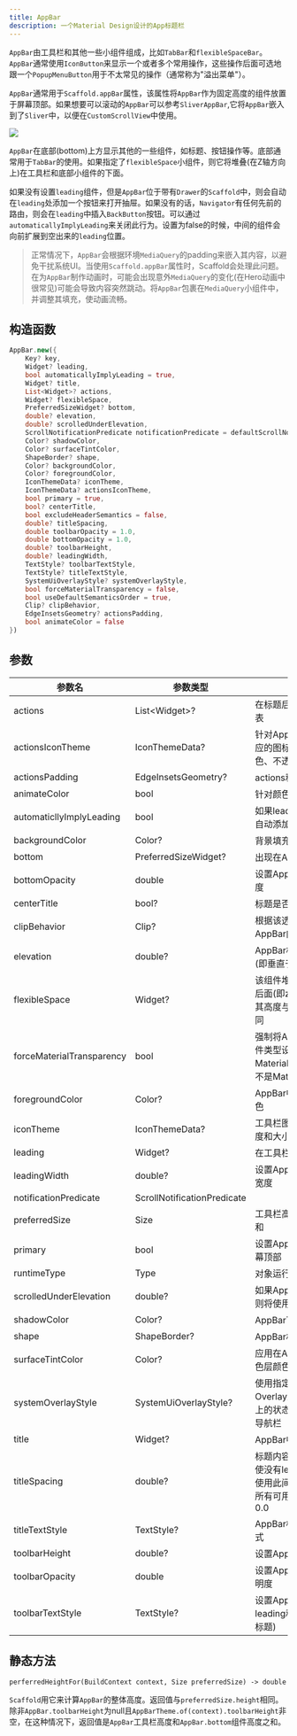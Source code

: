 ```yaml
---
title: AppBar
description: 一个Material Design设计的App标题栏
---
```


`AppBar`由工具栏和其他一些小组件组成，比如`TabBar`和`flexibleSpaceBar`。`AppBar`通常使用`IconButton`来显示一个或者多个常用操作，这些操作后面可选地跟一个`PopupMenuButton`用于不太常见的操作（通常称为"溢出菜单"）。

`AppBar`通常用于`Scaffold.appBar`属性，该属性将`AppBar`作为固定高度的组件放置于屏幕顶部。如果想要可以滚动的`AppBar`可以参考`SliverAppBar`,它将`AppBar`嵌入到了`Sliver`中，以便在`CustomScrollView`中使用。

![](https://flutter.github.io/assets-for-api-docs/assets/material/app_bar.png)

`AppBar`在底部(bottom)上方显示其他的一些组件，如标题、按钮操作等。底部通常用于`TabBar`的使用。如果指定了`flexibleSpace`小组件，则它将堆叠(在Z轴方向上)在工具栏和底部小组件的下面。

如果没有设置`leading`组件，但是`AppBar`位于带有`Drawer`的`Scaffold`中，则会自动在`leading`处添加一个按钮来打开抽屉。如果没有的话，`Navigator`有任何先前的路由，则会在`leading`中插入`BackButton`按钮。可以通过`automaticallyImplyLeading`来关闭此行为。设置为false的时候，中间的组件会向前扩展到空出来的`leading`位置。

> 正常情况下，`AppBar`会根据环境`MediaQuery`的padding来嵌入其内容，以避免干扰系统UI。当使用`Scaffold.appBar`属性时，Scaffold会处理此问题。在为`AppBar`制作动画时，可能会出现意外`MediaQuery`的变化(在Hero动画中很常见)可能会导致内容突然跳动。将`AppBar`包裹在`MediaQuery`小组件中，并调整其填充，使动画流畅。


## 构造函数
```dart
AppBar.new({
    Key? key, 
    Widget? leading, 
    bool automaticallyImplyLeading = true, 
    Widget? title, 
    List<Widget>? actions, 
    Widget? flexibleSpace, 
    PreferredSizeWidget? bottom, 
    double? elevation, 
    double? scrolledUnderElevation, 
    ScrollNotificationPredicate notificationPredicate = defaultScrollNotificationPredicate, 
    Color? shadowColor, 
    Color? surfaceTintColor, 
    ShapeBorder? shape, 
    Color? backgroundColor, 
    Color? foregroundColor, 
    IconThemeData? iconTheme, 
    IconThemeData? actionsIconTheme, 
    bool primary = true, 
    bool? centerTitle, 
    bool excludeHeaderSemantics = false, 
    double? titleSpacing, 
    double toolbarOpacity = 1.0, 
    double bottomOpacity = 1.0, 
    double? toolbarHeight, 
    double? leadingWidth, 
    TextStyle? toolbarTextStyle, 
    TextStyle? titleTextStyle, 
    SystemUiOverlayStyle? systemOverlayStyle, 
    bool forceMaterialTransparency = false, 
    bool useDefaultSemanticsOrder = true, 
    Clip? clipBehavior, 
    EdgeInsetsGeometry? actionsPadding, 
    bool animateColor = false
})
```

## 参数
| 参数名   |  参数类型    |  解释   |
|---------|------------|---------|
| actions  | List\<Widget\>? |  在标题后面展示的一个小组件列表 |
| actionsIconTheme |  IconThemeData? | 针对AppBar中的actions设置对应的图标主题信息，包含图标颜色、不透明度和大小等信息|
| actionsPadding | EdgeInsetsGeometry? |  actions和AppBar末端的间距 |
| animateColor | bool | 针对颜色变化是否进行动画 ｜
| automaticllyImplyLeading | bool | 如果leading组件为空时，是否自动添加对应的备选按钮 |
| backgroundColor | Color? | 背景填充色 |
| bottom | PreferredSizeWidget? | 出现在AppBar底部的小组件 |
| bottomOpacity | double | 设置AppBar底部区域的不透明度 |
| centerTitle | bool?   | 标题是否居中 |
| clipBehavior | Clip?  | 根据该选项的内容决定是否对AppBar内容进行裁切 |
| elevation | double? |  AppBar相对于父组件的z坐标(即垂直于屏幕的高度) |
| flexibleSpace | Widget? |  该组件堆叠在tool bar和tab bar后面(即z坐标比这两者更低)。其高度与AppBar的整体高度相同 |
| forceMaterialTransparency | bool | 强制将AppBar的Material小组件类型设置为MaterialType.transparency(而不是Material的默认类型) |
| foregroundColor | Color? | AppBar中文本和图标的默认颜色 |
| iconTheme | IconThemeData? |  工具栏图标使用的颜色、不透明度和大小 |
| leading | Widget? | 在工具栏标题前显示的小组件 |
| leadingWidth | double? | 设置AppBar.leading小组件的宽度 |
| notificationPredicate | ScrollNotificationPredicate |  |
| preferredSize | Size |  工具栏高度与底部小组件高度之和  |
| primary | bool |  设置AppBar是否应该显示在屏幕顶部 |
| runtimeType | Type | 对象运行时类型的表示 |
| scrolledUnderElevation | double? | 如果AppBar下方有滚动内容，则将使用该z轴高度 |
| shadowColor | Color? | AppBar下方阴影的颜色 |
| shape | ShapeBorder? | AppBar材质和阴影的形状 |
| surfaceTintColor | Color? |  应用在AppBar背景色上表面着色层颜色，这样可以凸显出高度 |
| systemOverlayStyle | SystemUiOverlayStyle? | 使用指定的样式来设置在系统Overlay上，比如Android或iOS上的状态栏、Android上的系统导航栏 |
| title | Widget? | AppBar中标题使用的Widget |
| titleSpacing | double? | 标题内容在水平轴上的间距。即使没有leading和actions，也会使用此间距。如果想要标题占用所有可用空间，将此值设置为0.0 |
| titleTextStyle | TextStyle? | AppBar标题小组件所使用的样式 |
| toolbarHeight | double? | 设置AppBar工具栏组件的高度 |
| toolbarOpacity | double | 设置AppBar工具栏组件的不透明度 |
| toolbarTextStyle | TextStyle? | 设置AppBar的文本样式(包含leading和actions，但是不包含标题)  |


## 静态方法
`perferredHeightFor(BuildContext context, Size preferredSize) -> double`

`Scaffold`用它来计算`AppBar`的整体高度。返回值与`preferredSize.height`相同。除非`AppBar.toolbarHeight`为null且`AppBarTheme.of(context).toolbarHeight`非空，在这种情况下，返回值是`AppBar`工具栏高度和`AppBar.bottom`组件高度之和。
